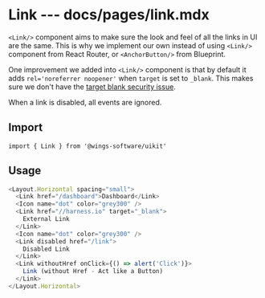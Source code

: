 # Link --- docs/pages/link.mdx

`<Link/>` component aims to make sure the look and feel of all the links in UI are the same. This is why we implement our own instead of using `<Link/>` component from React Router, or `<AnchorButton/>` from Blueprint.

One improvement we added into `<Link/>` component is that by default it adds `rel='noreferrer noopener'` when `target` is set to `_blank`. This makes sure we don't have the [target blank security issue](https://github.com/yannickcr/eslint-plugin-react/blob/master/docs/rules/jsx-no-target-blank.md).

When a link is disabled, all events are ignored.

## Import

```
import { Link } from '@wings-software/uikit'
```

## Usage

```js live=true
<Layout.Horizontal spacing="small">
  <Link href="/dashboard">Dashboard</Link>
  <Icon name="dot" color="grey300" />
  <Link href="//harness.io" target="_blank">
    External Link
  </Link>
  <Icon name="dot" color="grey300" />
  <Link disabled href="/link">
    Disabled Link
  </Link>
  <Link withoutHref onClick={() => alert('Click')}>
    Link (without Href - Act like a Button)
  </Link>
</Layout.Horizontal>
```
